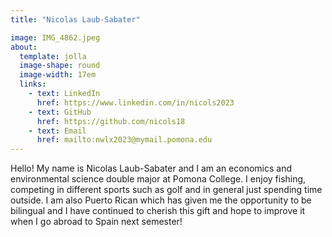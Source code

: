 ```yaml
---
title: "Nicolas Laub-Sabater"

image: IMG_4862.jpeg
about: 
  template: jolla
  image-shape: round
  image-width: 17em
  links:
    - text: LinkedIn
      href: https://www.linkedin.com/in/nicols2023
    - text: GitHub
      href: https://github.com/nicols18
    - text: Email
      href: mailto:nwlx2023@mymail.pomona.edu
---
```


Hello! My name is Nicolas Laub-Sabater and I am an economics and environmental science double major at Pomona College. I enjoy fishing, competing in different sports such as golf and in general just spending time outside. I am also Puerto Rican which has given me the opportunity to be bilingual and I have continued to cherish this gift and hope to improve it when I go abroad to Spain next semester!

```r



```
